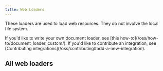 ```yaml
---
title: Web Loaders
---
```


These loaders are used to load web resources. They do not involve the local file system.

<Info>
If you'd like to write your own document loader, see [this how-to](/oss/how-to/document_loader_custom/). If you'd like to contribute an integration, see [Contributing integrations](/oss/contributing#add-a-new-integration).
</Info>

## All web loaders

<Columns cols={3}>
  <Card
    title="Playwright"
    icon="link"
    href="/oss/integrations/document_loaders/web_loaders/web_playwright"
    arrow="true"
    cta="View guide"
  >
  </Card>
  <Card
    title="AirtableLoader"
    icon="link"
    href="/oss/integrations/document_loaders/web_loaders/airtable"
    arrow="true"
    cta="View guide"
  >
  </Card>
  <Card
    title="Apify Dataset"
    icon="link"
    href="/oss/integrations/document_loaders/web_loaders/apify_dataset"
    arrow="true"
    cta="View guide"
  >
  </Card>
  <Card
    title="AssemblyAI Audio Transcript"
    icon="link"
    href="/oss/integrations/document_loaders/web_loaders/assemblyai_audio_transcription"
    arrow="true"
    cta="View guide"
  >
  </Card>
  <Card
    title="Azure Blob Storage Container"
    icon="link"
    href="/oss/integrations/document_loaders/web_loaders/azure_blob_storage_container"
    arrow="true"
    cta="View guide"
  >
  </Card>
  <Card
    title="Azure Blob Storage File"
    icon="link"
    href="/oss/integrations/document_loaders/web_loaders/azure_blob_storage_file"
    arrow="true"
    cta="View guide"
  >
  </Card>
  <Card
    title="Browserbase Loader"
    icon="link"
    href="/oss/integrations/document_loaders/web_loaders/browserbase"
    arrow="true"
    cta="View guide"
  >
  </Card>
  <Card
    title="College Confidential"
    icon="link"
    href="/oss/integrations/document_loaders/web_loaders/college_confidential"
    arrow="true"
    cta="View guide"
  >
  </Card>
  <Card
    title="Confluence"
    icon="link"
    href="/oss/integrations/document_loaders/web_loaders/confluence"
    arrow="true"
    cta="View guide"
  >
  </Card>
  <Card
    title="Couchbase"
    icon="link"
    href="/oss/integrations/document_loaders/web_loaders/couchbase"
    arrow="true"
    cta="View guide"
  >
  </Card>
  <Card
    title="Figma"
    icon="link"
    href="/oss/integrations/document_loaders/web_loaders/figma"
    arrow="true"
    cta="View guide"
  >
  </Card>
  <Card
    title="FireCrawl"
    icon="link"
    href="/oss/integrations/document_loaders/web_loaders/firecrawl"
    arrow="true"
    cta="View guide"
  >
  </Card>
  <Card
    title="GitBook"
    icon="link"
    href="/oss/integrations/document_loaders/web_loaders/gitbook"
    arrow="true"
    cta="View guide"
  >
  </Card>
  <Card
    title="GitHub"
    icon="link"
    href="/oss/integrations/document_loaders/web_loaders/github"
    arrow="true"
    cta="View guide"
  >
  </Card>
  <Card
    title="Google Cloud Storage"
    icon="link"
    href="/oss/integrations/document_loaders/web_loaders/google_cloud_storage"
    arrow="true"
    cta="View guide"
  >
  </Card>
  <Card
    title="Google Cloud SQL for PostgreSQL"
    icon="link"
    href="/oss/integrations/document_loaders/web_loaders/google_cloudsql_pg"
    arrow="true"
    cta="View guide"
  >
  </Card>
  <Card
    title="Hacker News"
    icon="link"
    href="/oss/integrations/document_loaders/web_loaders/hn"
    arrow="true"
    cta="View guide"
  >
  </Card>
  <Card
    title="IMSDB"
    icon="link"
    href="/oss/integrations/document_loaders/web_loaders/imsdb"
    arrow="true"
    cta="View guide"
  >
  </Card>
  <Card
    title="Jira"
    icon="link"
    href="/oss/integrations/document_loaders/web_loaders/jira"
    arrow="true"
    cta="View guide"
  >
  </Card>
  <Card
    title="LangSmith"
    icon="link"
    href="/oss/integrations/document_loaders/web_loaders/langsmith"
    arrow="true"
    cta="View guide"
  >
  </Card>
  <Card
    title="Notion API"
    icon="link"
    href="/oss/integrations/document_loaders/web_loaders/notionapi"
    arrow="true"
    cta="View guide"
  >
  </Card>
  <Card
    title="PDF files"
    icon="link"
    href="/oss/integrations/document_loaders/web_loaders/pdf"
    arrow="true"
    cta="View guide"
  >
  </Card>
  <Card
    title="RecursiveUrlLoader"
    icon="link"
    href="/oss/integrations/document_loaders/web_loaders/recursive_url_loader"
    arrow="true"
    cta="View guide"
  >
  </Card>
  <Card
    title="S3 File"
    icon="link"
    href="/oss/integrations/document_loaders/web_loaders/s3"
    arrow="true"
    cta="View guide"
  >
  </Card>
  <Card
    title="SearchApi Loader"
    icon="link"
    href="/oss/integrations/document_loaders/web_loaders/searchapi"
    arrow="true"
    cta="View guide"
  >
  </Card>
  <Card
    title="SerpAPI Loader"
    icon="link"
    href="/oss/integrations/document_loaders/web_loaders/serpapi"
    arrow="true"
    cta="View guide"
  >
  </Card>
  <Card
    title="Sitemap Loader"
    icon="link"
    href="/oss/integrations/document_loaders/web_loaders/sitemap"
    arrow="true"
    cta="View guide"
  >
  </Card>
  <Card
    title="Sonix Audio"
    icon="link"
    href="/oss/integrations/document_loaders/web_loaders/sonix_audio_transcription"
    arrow="true"
    cta="View guide"
  >
  </Card>
  <Card
    title="Blockchain Data"
    icon="link"
    href="/oss/integrations/document_loaders/web_loaders/sort_xyz_blockchain"
    arrow="true"
    cta="View guide"
  >
  </Card>
  <Card
    title="Spider"
    icon="link"
    href="/oss/integrations/document_loaders/web_loaders/spider"
    arrow="true"
    cta="View guide"
  >
  </Card>
  <Card
    title="Taskade"
    icon="link"
    href="/oss/integrations/document_loaders/web_loaders/taskade"
    arrow="true"
    cta="View guide"
  >
  </Card>
  <Card
    title="Cheerio"
    icon="link"
    href="/oss/integrations/document_loaders/web_loaders/web_cheerio"
    arrow="true"
    cta="View guide"
  >
  </Card>
  <Card
    title="Puppeteer"
    icon="link"
    href="/oss/integrations/document_loaders/web_loaders/web_puppeteer"
    arrow="true"
    cta="View guide"
  >
  </Card>
  <Card
    title="YouTube transcripts"
    icon="link"
    href="/oss/integrations/document_loaders/web_loaders/youtube"
    arrow="true"
    cta="View guide"
  >
  </Card>
</Columns>
